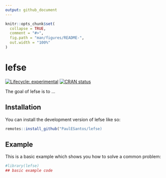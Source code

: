 ```yaml
---
output: github_document
---
```


<!-- README.md is generated from README.Rmd. Please edit that file -->

```r
knitr::opts_chunk$set(
  collapse = TRUE,
  comment = "#>",
  fig.path = "man/figures/README-",
  out.width = "100%"
)
```

# lefse

<!-- badges: start -->
[![Lifecycle: experimental](https://img.shields.io/badge/lifecycle-experimental-orange.svg)](https://lifecycle.r-lib.org/articles/stages.html#experimental)
[![CRAN status](https://www.r-pkg.org/badges/version/lefse)](https://CRAN.R-project.org/package=lefse)
<!-- badges: end -->

The goal of lefse is to ...

## Installation

You can install the development version of lefse like so:

``` r
remotes::install_github("PaulESantos/lefse)
```

## Example

This is a basic example which shows you how to solve a common problem:

```r
#library(lefse)
## basic example code
```
